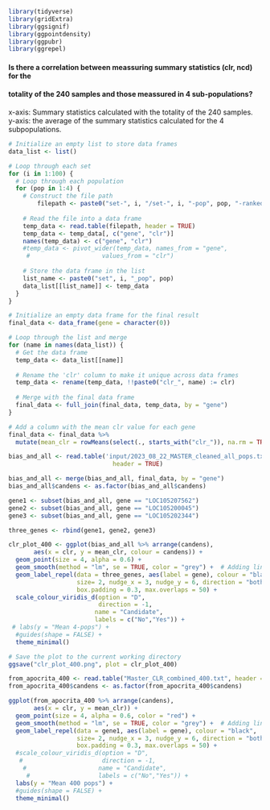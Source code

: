 ```r
library(tidyverse)
library(gridExtra)
library(ggsignif)
library(ggpointdensity)
library(ggpubr)
library(ggrepel)
```


#### Is there a correlation between meassuring summary statistics (clr, ncd) for the  
#### totality of the 240 samples and those meassured in 4 sub-populations? 
x-axis: Summary statistics calculated with the totality of the 240 samples.  
y-axis: the average of the summary statistics calculated for the 4 subpopulations.  


```r

# Initialize an empty list to store data frames
data_list <- list()

# Loop through each set
for (i in 1:100) {
  # Loop through each population
  for (pop in 1:4) {
    # Construct the file path
        filepath <- paste0("set-", i, "/set-", i, "-pop", pop, "-ranked-by_dens.txt")
    
    # Read the file into a data frame
    temp_data <- read.table(filepath, header = TRUE)
    temp_data <- temp_data[, c("gene", "clr")]
    names(temp_data) <- c("gene", "clr")
    #temp_data <- pivot_wider(temp_data, names_from = "gene", 
     #                    values_from = "clr")
    
    # Store the data frame in the list
    list_name <- paste0("set", i, "_pop", pop)
    data_list[[list_name]] <- temp_data
  }
}

```

```r

# Initialize an empty data frame for the final result
final_data <- data_frame(gene = character(0))

# Loop through the list and merge
for (name in names(data_list)) {
  # Get the data frame
  temp_data <- data_list[[name]]
  
  # Rename the 'clr' column to make it unique across data frames
  temp_data <- rename(temp_data, !!paste0("clr_", name) := clr)
  
  # Merge with the final data frame
  final_data <- full_join(final_data, temp_data, by = "gene")
}

```

```r

# Add a column with the mean clr value for each gene
final_data <- final_data %>%
  mutate(mean_clr = rowMeans(select(., starts_with("clr_")), na.rm = TRUE))

```

```r
bias_and_all <- read.table('input/2023_08_22_MASTER_cleaned_all_pops.txt',
                             header = TRUE)

bias_and_all <- merge(bias_and_all, final_data, by = "gene")
bias_and_all$candens <- as.factor(bias_and_all$candens)
```

```r
gene1 <- subset(bias_and_all, gene == "LOC105207562")
gene2 <- subset(bias_and_all, gene == "LOC105200045")
gene3 <- subset(bias_and_all, gene == "LOC105202344")

three_genes <- rbind(gene1, gene2, gene3)

```

```r

clr_plot_400 <- ggplot(bias_and_all %>% arrange(candens), 
       aes(x = clr, y = mean_clr, colour = candens)) +
  geom_point(size = 4, alpha = 0.6) +
  geom_smooth(method = "lm", se = TRUE, color = "grey") +  # Adding linear regression line
  geom_label_repel(data = three_genes, aes(label = gene), colour = "black",
                   size= 2, nudge_x = 3, nudge_y = 6, direction = "both",
                   box.padding = 0.3, max.overlaps = 50) +
  scale_colour_viridis_d(option = "D", 
                         direction = -1,
                        name = "Candidate",
                        labels = c("No","Yes")) + 
 # labs(y = "Mean 4-pops") + 
  #guides(shape = FALSE) +
  theme_minimal()

```

```r

# Save the plot to the current working directory
ggsave("clr_plot_400.png", plot = clr_plot_400)


```

```r

from_apocrita_400 <- read.table("Master_CLR_combined_400.txt", header = TRUE)
from_apocrita_400$candens <- as.factor(from_apocrita_400$candens) 
```

```r

ggplot(from_apocrita_400 %>% arrange(candens), 
       aes(x = clr, y = mean_clr)) +
  geom_point(size = 4, alpha = 0.6, color = "red") +
  geom_smooth(method = "lm", se = TRUE, color = "grey") +  # Adding linear regression line
  geom_label_repel(data = gene1, aes(label = gene), colour = "black",
                   size= 2, nudge_x = 3, nudge_y = 6, direction = "both",
                   box.padding = 0.3, max.overlaps = 50) +
  #scale_colour_viridis_d(option = "D", 
   #                      direction = -1,
    #                    name = "Candidate",
     #                   labels = c("No","Yes")) + 
  labs(y = "Mean 400 pops") + 
  #guides(shape = FALSE) +
  theme_minimal()

```